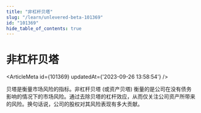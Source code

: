 ```yaml
---
title: "非杠杆贝塔"
slug: "/learn/unlevered-beta-101369"
id: "101369"
hide_table_of_contents: true
---
```



# 非杠杆贝塔

<ArticleMeta id={101369} updatedAt={'2023-09-26 13:58:54'} />
<div className='border-solid border-b border-t-0 my-4 border-[var(--ifm-color-gray-300)]' />

贝塔是衡量市场风险的指标。非杠杆贝塔 (或资产贝塔) 衡量的是公司在没有债务影响的情况下的市场风险。通过去除贝塔的杠杆效应，从而仅关注公司资产所带来的风险。换句话说，公司的股权对其风险表现有多大贡献。
